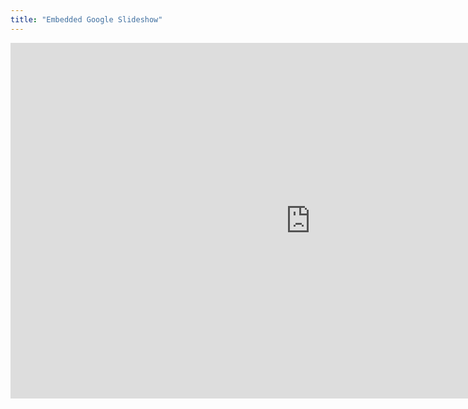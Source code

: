 ```yaml
---
title: "Embedded Google Slideshow"
---
```


```{=html}
<iframe src="https://docs.google.com/presentation/d/e/2PACX-1vT34AB1gk7HkQ28Qag08nQwTvhq_bOGl9sS7xW3yr7MYmh1aRU2uz6MJskWQUhYsZUP2BZ_gg6p3VW5/pubembed?start=false&loop=false&delayms=60000" frameborder="0" width="960" height="569" allowfullscreen="true" mozallowfullscreen="true" webkitallowfullscreen="true"></iframe>
```